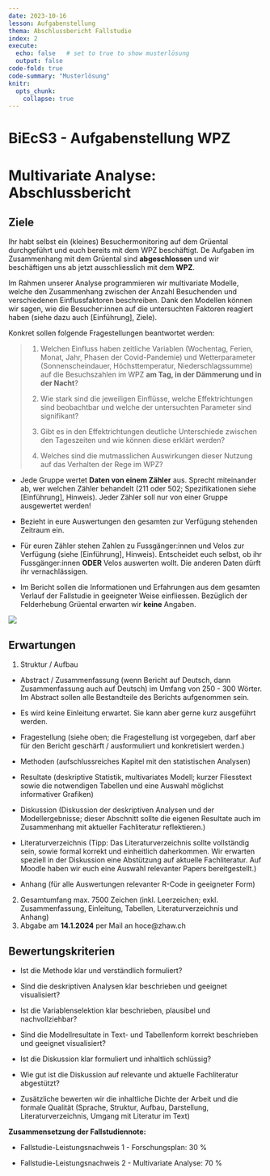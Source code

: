 ```yaml
---
date: 2023-10-16
lesson: Aufgabenstellung
thema: Abschlussbericht Fallstudie
index: 2
execute: 
  echo: false   # set to true to show musterlösung
  output: false
code-fold: true
code-summary: "Musterlösung"
knitr:
  opts_chunk: 
    collapse: true
---
```


# BiEcS3 - Aufgabenstellung WPZ


# Multivariate Analyse: Abschlussbericht

## Ziele 

Ihr habt selbst ein (kleines) Besuchermonitoring auf dem Grüental durchgeführt und euch bereits mit dem WPZ beschäftigt. De Aufgaben im Zusammenhang mit dem Grüental sind __abgeschlossen__ und wir beschäftigen uns ab jetzt ausschliesslich mit dem __WPZ__.

Im Rahmen unserer Analyse programmieren wir multivariate Modelle, welche den Zusammenhang zwischen der Anzahl Besuchenden und verschiedenen Einflussfaktoren beschreiben. Dank den Modellen können wir sagen, wie die Besucher:innen auf die untersuchten Faktoren reagiert haben (siehe dazu auch [Einführung], Ziele). 

Konkret sollen folgende Fragestellungen beantwortet werden:

>1) Welchen Einfluss haben zeitliche Variablen (Wochentag, Ferien, Monat, Jahr, Phasen der Covid-Pandemie) und Wetterparameter (Sonnenscheindauer, Höchsttemperatur, Niederschlagssumme) auf die Besuchszahlen im WPZ __am Tag, in der Dämmerung und in der Nacht__?
>
>2) Wie stark sind die jeweiligen Einflüsse, welche Effektrichtungen sind beobachtbar und welche der untersuchten Parameter sind signifikant?
>
>3)	Gibt es in den Effektrichtungen deutliche Unterschiede zwischen den Tageszeiten und wie können diese erklärt werden?
>
>4)	Welches sind die mutmasslichen Auswirkungen dieser Nutzung auf das Verhalten der Rege im WPZ?
>

- Jede Gruppe wertet __Daten von einem Zähler__ aus. Sprecht miteinander ab, wer welchen Zähler behandelt (211 oder 502; Spezifikationen siehe [Einführung], Hinweis). Jeder Zähler soll nur von einer Gruppe ausgewertet werden!

- Bezieht in eure Auswertungen den gesamten zur Verfügung stehenden Zeitraum ein. 

- Für euren Zähler stehen Zahlen zu Fussgänger:innen und Velos zur Verfügung (siehe [Einführung], Hinweis). Entscheidet euch selbst, ob ihr Fussgänger:innen __ODER__ Velos auswerten wollt. Die anderen Daten dürft ihr vernachlässigen.

- Im Bericht sollen die Informationen und Erfahrungen aus dem gesamten Verlauf der Fallstudie in geeigneter Weise einfliessen. Bezüglich der Felderhebung Grüental erwarten wir __keine__ Angaben. 


![](images/Aufbau_Fallstudie_Profil_S.png)

## Erwartungen

1) Struktur / Aufbau

- Abstract / Zusammenfassung (wenn Bericht auf Deutsch, dann Zusammenfassung auch auf Deutsch) im Umfang von 250 - 300 Wörter. Im Abstract sollen alle Bestandteile des Berichts aufgenommen sein.

- Es wird keine Einleitung erwartet. Sie kann aber gerne kurz ausgeführt werden.

-	Fragestellung (siehe oben; die Fragestellung ist vorgegeben, darf aber für den Bericht geschärft / ausformuliert und konkretisiert werden.)

-	Methoden (aufschlussreiches Kapitel mit den statistischen Analysen)

-	Resultate (deskriptive Statistik, multivariates Modell; kurzer Fliesstext sowie die notwendigen Tabellen und eine Auswahl möglichst informativer Grafiken)

-	Diskussion (Diskussion der deskriptiven Analysen und der Modellergebnisse; dieser Abschnitt sollte die eigenen Resultate auch im Zusammenhang mit aktueller Fachliteratur reflektieren.)

-	Literaturverzeichnis (Tipp: Das Literaturverzeichnis sollte vollständig sein, sowie formal korrekt und einheitlich daherkommen. Wir erwarten speziell in der Diskussion eine Abstützung auf aktuelle Fachliteratur. Auf Moodle haben wir euch eine Auswahl relevanter Papers bereitgestellt.)

-	Anhang (für alle Auswertungen relevanter R-Code in geeigneter Form) 

2) Gesamtumfang max. 7500 Zeichen (inkl. Leerzeichen; exkl. Zusammenfassung, Einleitung, Tabellen, Literaturverzeichnis und Anhang)
3) Abgabe am __14.1.2024__ per Mail an hoce@zhaw.ch

## Bewertungskriterien

-	Ist die Methode klar und verständlich formuliert?

-	Sind die deskriptiven Analysen klar beschrieben und geeignet visualisiert?

-	Ist die Variablenselektion klar beschrieben, plausibel und nachvollziehbar?

-	Sind die Modellresultate in Text- und Tabellenform korrekt beschrieben und geeignet visualisiert?

-	Ist die Diskussion klar formuliert und inhaltlich schlüssig?

-	Wie gut ist die Diskussion auf relevante und aktuelle Fachliteratur abgestützt?

-	Zusätzliche bewerten wir die inhaltliche Dichte der Arbeit und die formale Qualität (Sprache, Struktur, Aufbau, Darstellung, Literaturverzeichnis, Umgang mit Literatur im Text)

__Zusammensetzung der Fallstudiennote:__

-	Fallstudie-Leistungsnachweis 1 - Forschungsplan: 30 %

-	Fallstudie-Leistungsnachweis 2 - Multivariate Analyse: 70 %